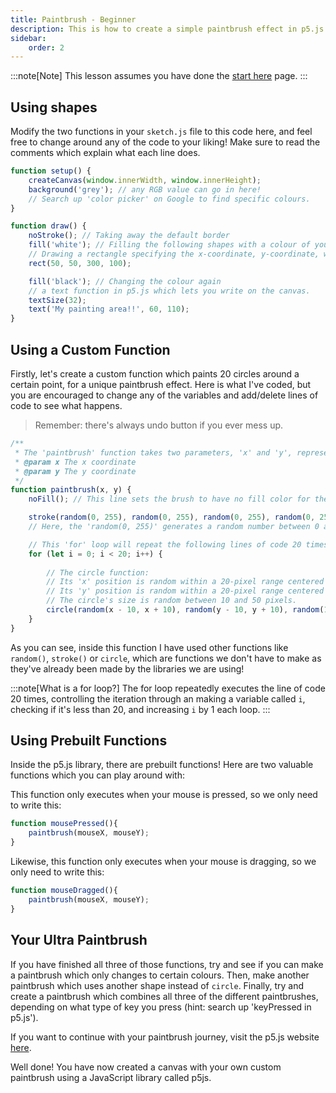 ```yaml
---
title: Paintbrush - Beginner
description: This is how to create a simple paintbrush effect in p5.js.
sidebar:
    order: 2
---
```



:::note[Note]
This lesson assumes you have done the [start here](/guides/javascript/creative-coding/start-here/) page.
:::

## Using shapes

Modify the two functions in your `sketch.js` file to this code here, and feel free to change around any of the code to your liking! Make sure to read the comments which explain what each line does.

```js
function setup() {
    createCanvas(window.innerWidth, window.innerHeight);
    background('grey'); // any RGB value can go in here!
    // Search up 'color picker' on Google to find specific colours.
}

function draw() {
    noStroke(); // Taking away the default border
    fill('white'); // Filling the following shapes with a colour of your choice
    // Drawing a rectangle specifying the x-coordinate, y-coordinate, width and height
    rect(50, 50, 300, 100);

    fill('black'); // Changing the colour again
    // a text function in p5.js which lets you write on the canvas.
    textSize(32);
    text('My painting area!!', 60, 110);
}
```

## Using a Custom Function

Firstly, let's create a custom function which paints 20 circles around a certain point, for a unique paintbrush effect.
Here is what I've coded, but you are encouraged to change any of the variables and add/delete lines of code to see what happens.

> Remember: there's always undo button if you ever mess up.

```js
/**
 * The 'paintbrush' function takes two parameters, 'x' and 'y', representing the center of the brush.
 * @param x The x coordinate
 * @param y The y coordinate
 */
function paintbrush(x, y) {
    noFill(); // This line sets the brush to have no fill color for the shapes.

    stroke(random(0, 255), random(0, 255), random(0, 255), random(0, 255));
    // Here, the 'random(0, 255)' generates a random number between 0 and 255 for each component (R, G, B, A) of the color.

    // This 'for' loop will repeat the following lines of code 20 times.
    for (let i = 0; i < 20; i++) {
        
        // The circle function:
        // Its 'x' position is random within a 20-pixel range centered on 'x'.
        // Its 'y' position is random within a 20-pixel range centered on 'y'.
        // The circle's size is random between 10 and 50 pixels.
        circle(random(x - 10, x + 10), random(y - 10, y + 10), random(10, 50));
    }
}
```

As you can see, inside this function I have used other functions like `random()`, `stroke()` or `circle`, which are functions we don't have to make as they've already been made by the libraries we are using!

:::note[What is a for loop?]
The for loop repeatedly executes the line of code 20 times, controlling the iteration through an making a variable called `i`, checking if it's less than 20, and increasing `i` by 1 each loop.
:::

## Using Prebuilt Functions
Inside the p5.js library, there are prebuilt functions! Here are two valuable functions which you can play around with:

<Tabs>
<TabItem label="mousePressed">

This function only executes when your mouse is pressed, so we only need to write this:
```js
function mousePressed(){
    paintbrush(mouseX, mouseY);
}
```

</TabItem>
<TabItem label="mouseDragged">

Likewise, this function only executes when your mouse is dragging, so we only need to write this:
```js
function mouseDragged(){
    paintbrush(mouseX, mouseY);
}
```
</TabItem>
</Tabs>

## Your Ultra Paintbrush

If you have finished all three of those functions, try and see if you can make a paintbrush which only changes to certain colours. Then, make another paintbrush which uses another shape instead of `circle`. 
Finally, try and create a paintbrush which combines all three of the different paintbrushes, depending on what type of key you press (hint: search up 'keyPressed in p5.js').

If you want to continue with your paintbrush journey, visit the p5.js website [here](https://p5js.org/reference/#/p5/).

Well done! You have now created a canvas with your own custom paintbrush using a JavaScript library called p5js.